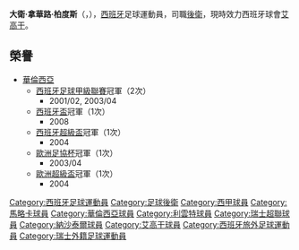{{noteTA
|G1=laliga
|1=zh-hans:阿尔贝尔达;zh-hk:艾比達;zh-tw:阿爾貝爾達;
|2=zh-hans:罗纳德·科曼;zh-hk:朗奴·高文;zh-tw:羅納德·科曼;
|3=zh-cn:阿尔科尔孔;zh-hk:艾高干;
}}
{{Football player infobox
| playername = 大衛·拿華路<br />''David Navarro''
| image = [[File:David_Navarro_4_Llevant.jpg|240px]]
| fullname = David Navarro Pedrós
| height = {{height|meter=1.81}}
| nickname = 
| dateofbirth = {{birth date and age|1980|5|25}} 
| cityofbirth = [[華倫西亞自治區|華倫西亞自治區]][[華倫西亞省|華倫西亞省]][[薩貢托|薩貢托]] 
| countryofbirth = [[西班牙|西班牙]]
| currentclub = [[阿爾科爾孔體育協會|艾高干]]
| clubnumber = 3
| position = [[後衞_(足球)|後衛]]
| youthyears1 = 1997–1999 | youthclubs1 = [[華倫西亞足球會|華倫西亞]]
| years1 = 1999–2003 | clubs1 = [[華倫西亞馬斯泰拿隊|華倫西亞B]] | caps1 = 56 | goals1 = 3
| years2 = 2002–2011 | clubs2 = [[華倫西亞足球會|華倫西亞]] | caps2 = 97 | goals2 = 7
| years3 = 2007–2009 | clubs3 = → [[皇家馬略卡|皇家馬略卡]](外借) | caps3 = 48 | goals3 = 1
| years4 = 2011–2012 | clubs4 = [[纳沙泰尔足球俱乐部|纳沙泰尔]] | caps4 = 16 | goals4 = 0
| years5 = 2012–2016 | clubs5 = {{fb team 利雲特}} | caps5 = 109 | goals5 = 2
| years6 = 2016– | clubs6 = [[阿爾科爾孔體育協會|艾高干]] | caps6 = 21| goals6 = 3
| club-update = 5 April 2017
}}

'''大衛·拿華路·柏度斯'''（{{lang-es|'''David Navarro Pedrós'''}}，{{bd|1977年|9月1日|catIdx=Navarro, David}}），[[西班牙|西班牙]]足球運動員，司職[[後衞_(足球)|後衛]]，現時效力西班牙球會[[阿爾科爾孔體育協會|艾高干]]。

==榮譽==
*[[華倫西亞足球會|華倫西亞]]
** [[西班牙足球甲級聯賽|西班牙足球甲級聯賽]]冠軍（2次）
***2001/02, 2003/04
**[[西班牙盃|西班牙盃]]冠軍（1次）
***2008
**[[西班牙超級盃|西班牙超級盃]]冠軍（1次）
***2004
** [[歐洲足協杯|歐洲足協杯]]冠軍（1次）
***2003/04
** [[歐洲超級盃|歐洲超級盃]]冠軍（1次）
***2004

{{DEFAULTSORT:Navarro, David}}
[[Category:西班牙足球運動員|Category:西班牙足球運動員]]
[[Category:足球後衛|Category:足球後衛]]
[[Category:西甲球員|Category:西甲球員]]
[[Category:馬略卡球員|Category:馬略卡球員]]
[[Category:華倫西亞球員|Category:華倫西亞球員]]
[[Category:利雲特球員|Category:利雲特球員]]
[[Category:瑞士超聯球員|Category:瑞士超聯球員]]
[[Category:納沙泰爾球員|Category:納沙泰爾球員]]
[[Category:艾高干球員|Category:艾高干球員]]
[[Category:西班牙旅外足球運動員|Category:西班牙旅外足球運動員]]
[[Category:瑞士外籍足球運動員|Category:瑞士外籍足球運動員]]